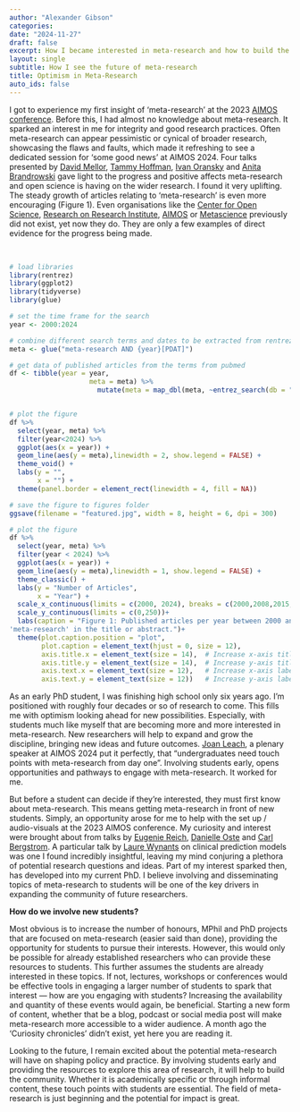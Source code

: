 ```yaml
---
author: "Alexander Gibson"
categories:
date: "2024-11-27"
draft: false
excerpt: How I became interested in meta-research and how to build the community by engaging students.
layout: single
subtitle: How I see the future of meta-research
title: Optimism in Meta-Research
auto_ids: false
---
```

I got to experience my first insight of ‘meta-research’ at the 2023 [AIMOS conference](https://aimos.community/). Before this, I had almost no knowledge about meta-research. It sparked an interest in me for integrity and good research practices. Often meta-research can appear pessimistic or cynical of broader research, showcasing the flaws and faults, which made it refreshing to see a dedicated session for ‘some good news’ at AIMOS 2024. Four talks presented by [David Mellor](https://www.cos.io/team/david-mellor), [Tammy Hoffman](https://bond.edu.au/profile/tammy-hoffmann), [Ivan Oransky](https://retractionwatch.com/meet-the-retraction-watch-staff/about/) and [Anita Brandrowski](https://profiles.ucsd.edu/anita.bandrowski) gave light to the progress and positive affects meta-research and open science is having on the wider research. I found it very uplifting. The steady growth of articles relating to 'meta-research' is even more encouraging (Figure 1). Even organisations like the [Center for Open Science](https://www.cos.io/), [Research on Research Institute](https://researchonresearch.org/), [AIMOS](https://aimos.community/) or [Metascience](https://metascience.info/) previously did not exist, yet now they do. They are only a few examples of direct evidence for the progress being made. 

<br>

```r
# load libraries
library(rentrez)
library(ggplot2)
library(tidyverse)
library(glue)

# set the time frame for the search
year <- 2000:2024

# combine different search terms and dates to be extracted from rentrez
meta <- glue("meta-research AND {year}[PDAT]")

# get data of published articles from the terms from pubmed 
df <- tibble(year = year,
                    meta = meta) %>% 
                      mutate(meta = map_dbl(meta, ~entrez_search(db = "pubmed", term = .x)$count))


# plot the figure
df %>% 
  select(year, meta) %>% 
  filter(year<2024) %>% 
  ggplot(aes(x = year)) +
  geom_line(aes(y = meta),linewidth = 2, show.legend = FALSE) +
  theme_void() +
  labs(y = "",
       x = "") +
  theme(panel.border = element_rect(linewidth = 4, fill = NA))

# save the figure to figures folder
ggsave(filename = "featured.jpg", width = 8, height = 6, dpi = 300)
```

```r
# plot the figure
df %>% 
  select(year, meta) %>% 
  filter(year < 2024) %>% 
  ggplot(aes(x = year)) +
  geom_line(aes(y = meta),linewidth = 1, show.legend = FALSE) +
  theme_classic() +
  labs(y = "Number of Articles",
       x = "Year") +
  scale_x_continuous(limits = c(2000, 2024), breaks = c(2000,2008,2015,2023))+
  scale_y_continuous(limits = c(0,250))+
  labs(caption = "Figure 1: Published articles per year between 2000 and 2023 in PubMed containing
'meta-research' in the title or abstract.")+
  theme(plot.caption.position = "plot",
        plot.caption = element_text(hjust = 0, size = 12),
        axis.title.x = element_text(size = 14),  # Increase x-axis title size
        axis.title.y = element_text(size = 14),  # Increase y-axis title size
        axis.text.x = element_text(size = 12),   # Increase x-axis label size
        axis.text.y = element_text(size = 12))   # Increase y-axis label size
```

As an early PhD student, I was finishing high school only six years ago. I’m positioned with roughly four decades or so of research to come. This fills me with optimism looking ahead for new possibilities. Especially, with students much like myself that are becoming more and more interested in meta-research. New researchers will help to expand and grow the discipline, bringing new ideas and future outcomes. [Joan Leach](https://cpas.anu.edu.au/people/professor-joan-leach), a plenary speaker at AIMOS 2024 put it perfectly, that “undergraduates need touch points with meta-research from day one”. Involving students early, opens opportunities and pathways to engage with meta-research. It worked for me. 


But before a student can decide if they're interested, they must first know about meta-research. This means getting meta-research in front of new students. Simply, an opportunity arose for me to help with the set up / audio-visuals at the 2023 AIMOS conference. My curiosity and interest were brought about from talks by [Eugenie Reich](https://eugeniereichlaw.com/), [Danielle Oste](https://www.linkedin.com/in/danielle-oste-35194729b/?originalSubdomain=au) and [Carl Bergstrom](https://ctbergstrom.com/index.html). A particular talk by [Laure Wynants](https://www.maastrichtuniversity.nl/l-wynants) on clinical prediction models was one I found incredibly insightful, leaving my mind conjuring a plethora of potential research questions and ideas. Part of my interest sparked then, has developed into my current PhD. I believe involving and disseminating topics of meta-research to students will be one of the key drivers in expanding the community of future researchers. 

**How do we involve new students?**

Most obvious is to increase the number of honours, MPhil and PhD projects that are focused on meta-research (easier said than done), providing the opportunity for students to pursue their interests. However, this would only be possible for already established researchers who can provide these resources to students. This further assumes the students are already interested in these topics. If not, lectures, workshops or conferences would be effective tools in engaging a larger number of students to spark that interest --- how are you engaging with students? Increasing the availability and quantity of these events would again, be beneficial. Starting a new form of content, whether that be a blog, podcast or social media post will make meta-research more accessible to a wider audience. A month ago the 'Curiosity chronicles' didn't exist, yet here you are reading it. 

Looking to the future, I remain excited about the potential meta-research will have on shaping policy and practice. By involving students early and providing the resources to explore this area of research, it will help to build the community. Whether it is academically specific or through informal content, these touch points with students are essential. The field of meta-research is just beginning and the potential for impact is great.